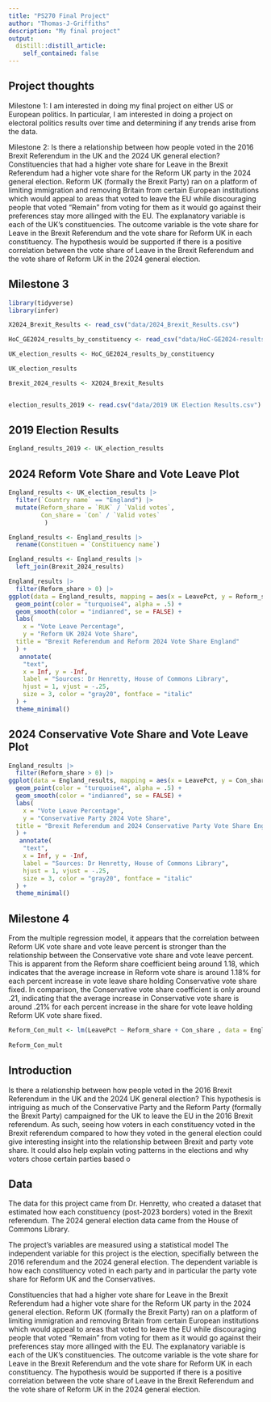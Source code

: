```yaml
---
title: "PS270 Final Project"
author: "Thomas-J-Griffiths"
description: "My final project"
output:
  distill::distill_article:
    self_contained: false
---
```


## Project thoughts

Milestone 1: I am interested in doing my final project on either US or European politics. In particular, I am interested in doing a project on electoral politics results over time and determining if any trends arise from the data.

Milestone 2: Is there a relationship between how people voted in the 2016 Brexit Referendum in the UK and the 2024 UK general election? Constituencies that had a higher vote share for Leave in the Brexit Referendum had a higher vote share for the Reform UK party in the 2024 general election. Reform UK (formally the Brexit Party) ran on a platform of limiting immigration and removing Britain from certain European institutions which would appeal to areas that voted to leave the EU while discouraging people that voted "Remain" from voting for them as it would go against their preferences stay more allinged with the EU. The explanatory variable is each of the UK's constituencies. The outcome variable is the vote share for Leave in the Brexit Referendum and the vote share for Reform UK in each constituency. The hypothesis would be supported if there is a positive correlation between the vote share of Leave in the Brexit Referendum and the vote share of Reform UK in the 2024 general election.

## Milestone 3

```r
library(tidyverse)
library(infer)

X2024_Brexit_Results <- read_csv("data/2024_Brexit_Results.csv")

HoC_GE2024_results_by_constituency <- read_csv("data/HoC-GE2024-results-by-constituency.csv")

UK_election_results <- HoC_GE2024_results_by_constituency

UK_election_results

Brexit_2024_results <- X2024_Brexit_Results


election_results_2019 <- read.csv("data/2019 UK Election Results.csv")

```


## 2019 Election Results

```r
England_results_2019 <- UK_election_results
```





## 2024 Reform Vote Share and Vote Leave Plot

```r
England_results <- UK_election_results |>
  filter(`Country name` == "England") |>
  mutate(Reform_share = `RUK` / `Valid votes`,
         Con_share = `Con` / `Valid votes`
          )

England_results <- England_results |>
  rename(Constituen = `Constituency name`)

England_results <- England_results |>
  left_join(Brexit_2024_results)

England_results |>
  filter(Reform_share > 0) |>
ggplot(data = England_results, mapping = aes(x = LeavePct, y = Reform_share)) +
  geom_point(color = "turquoise4", alpha = .5) +
  geom_smooth(color = "indianred", se = FALSE) +
  labs(
    x = "Vote Leave Percentage",
    y = "Reform UK 2024 Vote Share",
  title = "Brexit Referendum and Reform 2024 Vote Share England"
  ) +
   annotate(
    "text", 
    x = Inf, y = -Inf, 
    label = "Sources: Dr Henretty, House of Commons Library", 
    hjust = 1, vjust = -.25, 
    size = 3, color = "gray20", fontface = "italic"
  ) +
  theme_minimal()
```

## 2024 Conservative Vote Share and Vote Leave Plot

```r
England_results |>
  filter(Reform_share > 0) |>
ggplot(data = England_results, mapping = aes(x = LeavePct, y = Con_share)) +
  geom_point(color = "turquoise4", alpha = .5) +
  geom_smooth(color = "indianred", se = FALSE) +
  labs(
    x = "Vote Leave Percentage",
    y = "Conservative Party 2024 Vote Share",
  title = "Brexit Referendum and 2024 Conservative Party Vote Share England"
  ) +
   annotate(
    "text", 
    x = Inf, y = -Inf, 
    label = "Sources: Dr Henretty, House of Commons Library", 
    hjust = 1, vjust = -.25, 
    size = 3, color = "gray20", fontface = "italic"
  ) +
  theme_minimal()
```


## Milestone 4

From the multiple regression model, it appears that the correlation between Reform UK vote share and vote leave percent is stronger than the relationship between the Conservative vote share and vote leave percent. This is apparent from the Reform share coefficient being around 1.18, which indicates that the average increase in Reform vote share is around 1.18% for each percent increase in vote leave share holding Conservative vote share fixed. In comparison, the Conservative vote share coefficient is only around .21, indicating that the average increase in Conservative vote share is around .21% for each percent increase in the share for vote leave holding Reform UK vote share fixed. 

```r
Reform_Con_mult <- lm(LeavePct ~ Reform_share + Con_share , data = England_results)
  
Reform_Con_mult
```

## Introduction

Is there a relationship between how people voted in the 2016 Brexit Referendum in the UK and the 2024 UK general election? This hypothesis is intriguing as much of the Conservative Party and the Reform Party (formally the Brexit Party) campaigned for the UK to leave the EU in the 2016 Brexit referendum. As such, seeing how voters in each constituency voted in the Brexit referendum compared to how they voted in the general election could give interesting insight into the relationship between Brexit and party vote share. It could also help explain voting patterns in the elections and why voters chose certain parties based o 

## Data

The data for this project came from Dr. Henretty, who created a dataset that estimated how each constituency (post-2023 borders) voted in the Brexit referendum. The 2024 general election data came from the House of Commons Library.

The project's variables are measured using a statistical model The independent variable for this project is the election, specifially between the 2016 referendum and the 2024 general election. The dependent variable is how each constituency voted in each party and in particular the party vote share for Reform UK and the Conservatives.

Constituencies that had a higher vote share for Leave in the Brexit Referendum had a higher vote share for the Reform UK party in the 2024 general election. Reform UK (formally the Brexit Party) ran on a platform of limiting immigration and removing Britain from certain European institutions which would appeal to areas that voted to leave the EU while discouraging people that voted "Remain" from voting for them as it would go against their preferences stay more allinged with the EU. The explanatory variable is each of the UK's constituencies. The outcome variable is the vote share for Leave in the Brexit Referendum and the vote share for Reform UK in each constituency. The hypothesis would be supported if there is a positive correlation between the vote share of Leave in the Brexit Referendum and the vote share of Reform UK in the 2024 general election.


